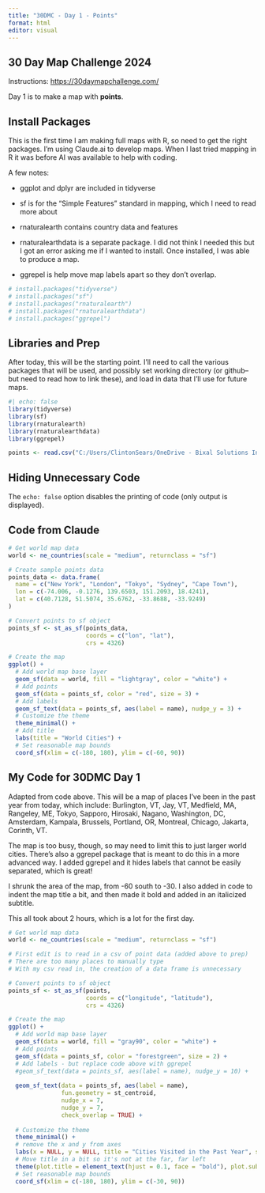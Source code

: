 ---
title: "30DMC - Day 1 - Points"
format: html
editor: visual
---

## 30 Day Map Challenge 2024

Instructions: <https://30daymapchallenge.com/>

Day 1 is to make a map with **points**.

## Install Packages

This is the first time I am making full maps with R, so need to get the right packages. I'm using Claude.ai to develop maps. When I last tried mapping in R it was before AI was available to help with coding.

A few notes:

-   ggplot and dplyr are included in tidyverse

-   sf is for the "Simple Features" standard in mapping, which I need to read more about

-   rnaturalearth contains country data and features

-   rnaturalearthdata is a separate package. I did not think I needed this but I got an error asking me if I wanted to install. Once installed, I was able to produce a map.

-   ggrepel is help move map labels apart so they don't overlap.

```{r}
# install.packages("tidyverse")
# install.packages("sf")
# install.packages("rnaturalearth")
# install.packages("rnaturalearthdata")
# install.packages("ggrepel")
```

## Libraries and Prep

After today, this will be the starting point. I'll need to call the various packages that will be used, and possibly set working directory (or github–but need to read how to link these), and load in data that I'll use for future maps.

```{r}
#| echo: false
library(tidyverse)
library(sf)
library(rnaturalearth)
library(rnaturalearthdata)
library(ggrepel)

points <- read.csv("C:/Users/ClintonSears/OneDrive - Bixal Solutions Inc/8 - R/30DMC_2024/Day 1 Points Data.csv", header = TRUE)
```

::: {#tip-example .callout-tip}
## Hiding Unnecessary Code

The `echo: false` option disables the printing of code (only output is displayed).
:::

## Code from Claude

```{r}
# Get world map data
world <- ne_countries(scale = "medium", returnclass = "sf")

# Create sample points data
points_data <- data.frame(
  name = c("New York", "London", "Tokyo", "Sydney", "Cape Town"),
  lon = c(-74.006, -0.1276, 139.6503, 151.2093, 18.4241),
  lat = c(40.7128, 51.5074, 35.6762, -33.8688, -33.9249)
)

# Convert points to sf object
points_sf <- st_as_sf(points_data, 
                      coords = c("lon", "lat"), 
                      crs = 4326)

# Create the map
ggplot() +
  # Add world map base layer
  geom_sf(data = world, fill = "lightgray", color = "white") +
  # Add points
  geom_sf(data = points_sf, color = "red", size = 3) +
  # Add labels
  geom_sf_text(data = points_sf, aes(label = name), nudge_y = 3) +
  # Customize the theme
  theme_minimal() +
  # Add title
  labs(title = "World Cities") +
  # Set reasonable map bounds
  coord_sf(xlim = c(-180, 180), ylim = c(-60, 90))
```

## My Code for 30DMC Day 1

Adapted from code above. This will be a map of places I've been in the past year from today, which include: Burlington, VT, Jay, VT, Medfield, MA, Rangeley, ME, Tokyo, Sapporo, Hirosaki, Nagano, Washington, DC, Amsterdam, Kampala, Brussels, Portland, OR, Montreal, Chicago, Jakarta, Corinth, VT.

The map is too busy, though, so may need to limit this to just larger world cities. There's also a ggrepel package that is meant to do this in a more advanced way. I added ggrepel and it hides labels that cannot be easily separated, which is great!

I shrunk the area of the map, from -60 south to -30. I also added in code to indent the map title a bit, and then made it bold and added in an italicized subtitle.

This all took about 2 hours, which is a lot for the first day.

```{r}
# Get world map data
world <- ne_countries(scale = "medium", returnclass = "sf")

# First edit is to read in a csv of point data (added above to prep)
# There are too many places to manually type
# With my csv read in, the creation of a data frame is unnecessary

# Convert points to sf object
points_sf <- st_as_sf(points, 
                      coords = c("longitude", "latitude"), 
                      crs = 4326)

# Create the map
ggplot() +
  # Add world map base layer
  geom_sf(data = world, fill = "gray90", color = "white") +
  # Add points
  geom_sf(data = points_sf, color = "forestgreen", size = 2) +
  # Add labels - but replace code above with ggrepel
  #geom_sf_text(data = points_sf, aes(label = name), nudge_y = 10) +
  
  geom_sf_text(data = points_sf, aes(label = name), 
               fun.geometry = st_centroid, 
               nudge_x = 7, 
               nudge_y = 7, 
               check_overlap = TRUE) +
  
  # Customize the theme
  theme_minimal() +
  # remove the x and y from axes
  labs(x = NULL, y = NULL, title = "Cities Visited in the Past Year", subtitle = "November 2023 through October 2024") +
  # Move title in a bit so it's not at the far, far left
  theme(plot.title = element_text(hjust = 0.1, face = "bold"), plot.subtitle = element_text(hjust = 0.1, face = "italic")) +
  # Set reasonable map bounds
  coord_sf(xlim = c(-180, 180), ylim = c(-30, 90))
```
